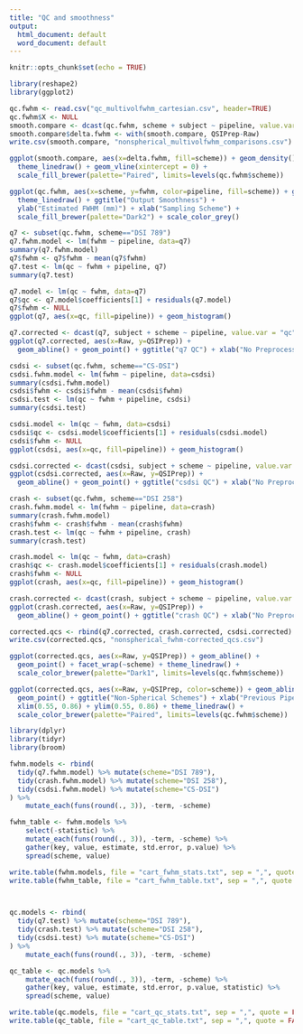 ```yaml
---
title: "QC and smoothness"
output:
  html_document: default
  word_document: default
---
```


```r
knitr::opts_chunk$set(echo = TRUE)
```

```r
library(reshape2)
library(ggplot2)

qc.fwhm <- read.csv("qc_multivolfwhm_cartesian.csv", header=TRUE)
qc.fwhm$X <- NULL
smooth.compare <- dcast(qc.fwhm, scheme + subject ~ pipeline, value.var = "fwhm") 
smooth.compare$delta.fwhm <- with(smooth.compare, QSIPrep-Raw)
write.csv(smooth.compare, "nonspherical_multivolfwhm_comparisons.csv")
```


```r
ggplot(smooth.compare, aes(x=delta.fwhm, fill=scheme)) + geom_density() + facet_wrap(~scheme) + 
  theme_linedraw() + geom_vline(xintercept = 0) +
  scale_fill_brewer(palette="Paired", limits=levels(qc.fwhm$scheme)) 

```



```r

ggplot(qc.fwhm, aes(x=scheme, y=fwhm, color=pipeline, fill=scheme)) + geom_boxplot() +
  theme_linedraw() + ggtitle("Output Smoothness") +
  ylab("Estimated FWHM (mm)") + xlab("Sampling Scheme") + 
  scale_fill_brewer(palette="Dark2") + scale_color_grey()

```


```r
q7 <- subset(qc.fwhm, scheme=="DSI 789")
q7.fwhm.model <- lm(fwhm ~ pipeline, data=q7)
summary(q7.fwhm.model)
q7$fwhm <- q7$fwhm - mean(q7$fwhm)
q7.test <- lm(qc ~ fwhm + pipeline, q7)
summary(q7.test)

q7.model <- lm(qc ~ fwhm, data=q7)
q7$qc <- q7.model$coefficients[1] + residuals(q7.model)
q7$fwhm <- NULL
ggplot(q7, aes(x=qc, fill=pipeline)) + geom_histogram()

q7.corrected <- dcast(q7, subject + scheme ~ pipeline, value.var = "qc")
ggplot(q7.corrected, aes(x=Raw, y=QSIPrep)) + 
  geom_abline() + geom_point() + ggtitle("q7 QC") + xlab("No Preprocessing")
```

```r
csdsi <- subset(qc.fwhm, scheme=="CS-DSI")
csdsi.fwhm.model <- lm(fwhm ~ pipeline, data=csdsi)
summary(csdsi.fwhm.model)
csdsi$fwhm <- csdsi$fwhm - mean(csdsi$fwhm)
csdsi.test <- lm(qc ~ fwhm + pipeline, csdsi)
summary(csdsi.test)

csdsi.model <- lm(qc ~ fwhm, data=csdsi)
csdsi$qc <- csdsi.model$coefficients[1] + residuals(csdsi.model)
csdsi$fwhm <- NULL
ggplot(csdsi, aes(x=qc, fill=pipeline)) + geom_histogram()

csdsi.corrected <- dcast(csdsi, subject + scheme ~ pipeline, value.var = "qc")
ggplot(csdsi.corrected, aes(x=Raw, y=QSIPrep)) + 
  geom_abline() + geom_point() + ggtitle("csdsi QC") + xlab("No Preprocessing")
```

```r
crash <- subset(qc.fwhm, scheme=="DSI 258")
crash.fwhm.model <- lm(fwhm ~ pipeline, data=crash)
summary(crash.fwhm.model)
crash$fwhm <- crash$fwhm - mean(crash$fwhm)
crash.test <- lm(qc ~ fwhm + pipeline, crash)
summary(crash.test)

crash.model <- lm(qc ~ fwhm, data=crash)
crash$qc <- crash.model$coefficients[1] + residuals(crash.model)
crash$fwhm <- NULL
ggplot(crash, aes(x=qc, fill=pipeline)) + geom_histogram()

crash.corrected <- dcast(crash, subject + scheme ~ pipeline, value.var = "qc")
ggplot(crash.corrected, aes(x=Raw, y=QSIPrep)) + 
  geom_abline() + geom_point() + ggtitle("crash QC") + xlab("No Preprocessing")
```

```r

corrected.qcs <- rbind(q7.corrected, crash.corrected, csdsi.corrected)
write.csv(corrected.qcs, "nonspherical_fwhm-corrected_qcs.csv")

ggplot(corrected.qcs, aes(x=Raw, y=QSIPrep)) + geom_abline() +
  geom_point() + facet_wrap(~scheme) + theme_linedraw() + 
  scale_color_brewer(palette="Dark1", limits=levels(qc.fwhm$scheme))

```

```r

ggplot(corrected.qcs, aes(x=Raw, y=QSIPrep, color=scheme)) + geom_abline() +
  geom_point() + ggtitle("Non-Spherical Schemes") + xlab("Previous Pipeline") + 
  xlim(0.55, 0.86) + ylim(0.55, 0.86) + theme_linedraw() + 
  scale_color_brewer(palette="Paired", limits=levels(qc.fwhm$scheme))

```




```r
library(dplyr)
library(tidyr)
library(broom)

fwhm.models <- rbind(
  tidy(q7.fwhm.model) %>% mutate(scheme="DSI 789"),
  tidy(crash.fwhm.model) %>% mutate(scheme="DSI 258"),
  tidy(csdsi.fwhm.model) %>% mutate(scheme="CS-DSI")
) %>%
    mutate_each(funs(round(., 3)), -term, -scheme)

fwhm_table <- fwhm.models %>%
    select(-statistic) %>%
    mutate_each(funs(round(., 3)), -term, -scheme) %>% 
    gather(key, value, estimate, std.error, p.value) %>%
    spread(scheme, value) 

write.table(fwhm.models, file = "cart_fwhm_stats.txt", sep = ",", quote = FALSE, row.names = F)
write.table(fwhm_table, file = "cart_fwhm_table.txt", sep = ",", quote = FALSE, row.names = F)



qc.models <- rbind(
  tidy(q7.test) %>% mutate(scheme="DSI 789"),
  tidy(crash.test) %>% mutate(scheme="DSI 258"),
  tidy(csdsi.test) %>% mutate(scheme="CS-DSI")
) %>%
    mutate_each(funs(round(., 3)), -term, -scheme)

qc_table <- qc.models %>%
    mutate_each(funs(round(., 3)), -term, -scheme) %>% 
    gather(key, value, estimate, std.error, p.value, statistic) %>%
    spread(scheme, value) 

write.table(qc.models, file = "cart_qc_stats.txt", sep = ",", quote = FALSE, row.names = F)
write.table(qc_table, file = "cart_qc_table.txt", sep = ",", quote = FALSE, row.names = F)

```

